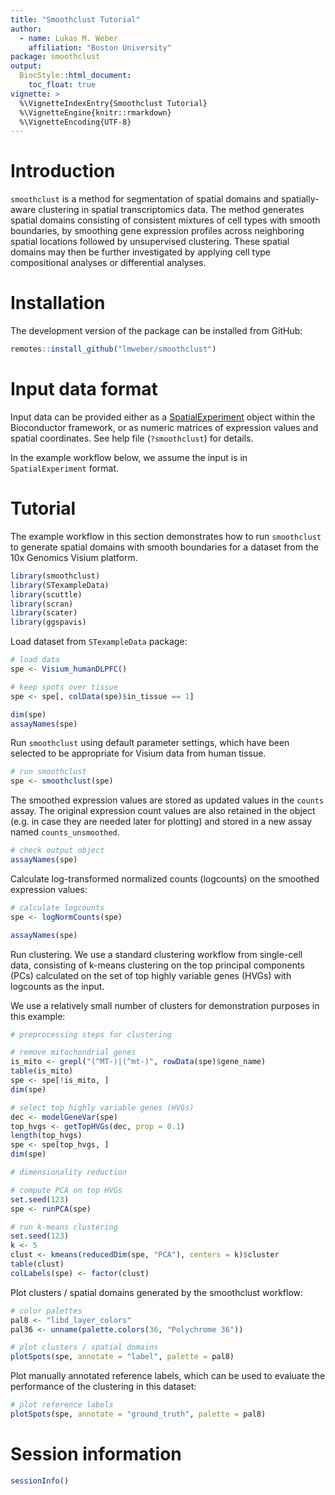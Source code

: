 ```yaml
---
title: "Smoothclust Tutorial"
author: 
  - name: Lukas M. Weber
    affiliation: "Boston University"
package: smoothclust
output: 
  BiocStyle::html_document: 
    toc_float: true
vignette: >
  %\VignetteIndexEntry{Smoothclust Tutorial}
  %\VignetteEngine{knitr::rmarkdown}
  %\VignetteEncoding{UTF-8}
---
```



# Introduction

`smoothclust` is a method for segmentation of spatial domains and spatially-aware clustering in spatial transcriptomics data. The method generates spatial domains consisting of consistent mixtures of cell types with smooth boundaries, by smoothing gene expression profiles across neighboring spatial locations followed by unsupervised clustering. These spatial domains may then be further investigated by applying cell type compositional analyses or differential analyses.


# Installation

The development version of the package can be installed from GitHub:

```r
remotes::install_github("lmweber/smoothclust")
```


# Input data format

Input data can be provided either as a [SpatialExperiment](https://bioconductor.org/packages/SpatialExperiment) object within the Bioconductor framework, or as numeric matrices of expression values and spatial coordinates. See help file (`?smoothclust`) for details.

In the example workflow below, we assume the input is in `SpatialExperiment` format.


# Tutorial

The example workflow in this section demonstrates how to run `smoothclust` to generate spatial domains with smooth boundaries for a dataset from the 10x Genomics Visium platform.

```r
library(smoothclust)
library(STexampleData)
library(scuttle)
library(scran)
library(scater)
library(ggspavis)
```


Load dataset from `STexampleData` package:

```r
# load data
spe <- Visium_humanDLPFC()

# keep spots over tissue
spe <- spe[, colData(spe)$in_tissue == 1]

dim(spe)
assayNames(spe)
```


Run `smoothclust` using default parameter settings, which have been selected to be appropriate for Visium data from human tissue.

```r
# run smoothclust
spe <- smoothclust(spe)
```


The smoothed expression values are stored as updated values in the `counts` assay. The original expression count values are also retained in the object (e.g. in case they are needed later for plotting) and stored in a new assay named `counts_unsmoothed`.

```r
# check output object
assayNames(spe)
```


Calculate log-transformed normalized counts (logcounts) on the smoothed expression values:

```r
# calculate logcounts
spe <- logNormCounts(spe)

assayNames(spe)
```


Run clustering. We use a standard clustering workflow from single-cell data, consisting of k-means clustering on the top principal components (PCs) calculated on the set of top highly variable genes (HVGs) with logcounts as the input.

We use a relatively small number of clusters for demonstration purposes in this example:

```r
# preprocessing steps for clustering

# remove mitochondrial genes
is_mito <- grepl("(^MT-)|(^mt-)", rowData(spe)$gene_name)
table(is_mito)
spe <- spe[!is_mito, ]
dim(spe)

# select top highly variable genes (HVGs)
dec <- modelGeneVar(spe)
top_hvgs <- getTopHVGs(dec, prop = 0.1)
length(top_hvgs)
spe <- spe[top_hvgs, ]
dim(spe)
```

```r
# dimensionality reduction

# compute PCA on top HVGs
set.seed(123)
spe <- runPCA(spe)
```

```r
# run k-means clustering
set.seed(123)
k <- 5
clust <- kmeans(reducedDim(spe, "PCA"), centers = k)$cluster
table(clust)
colLabels(spe) <- factor(clust)
```


Plot clusters / spatial domains generated by the smoothclust workflow:

```r
# color palettes
pal8 <- "libd_layer_colors"
pal36 <- unname(palette.colors(36, "Polychrome 36"))

# plot clusters / spatial domains
plotSpots(spe, annotate = "label", palette = pal8)
```


Plot manually annotated reference labels, which can be used to evaluate the performance of the clustering in this dataset:

```r
# plot reference labels
plotSpots(spe, annotate = "ground_truth", palette = pal8)
```


# Session information

```r
sessionInfo()
```
